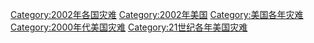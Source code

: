[[Category:2002年各国灾难|Category:2002年各国灾难]]
[[Category:2002年美国|Category:2002年美国]]
[[Category:美国各年灾难|Category:美国各年灾难]]
[[Category:2000年代美国灾难|Category:2000年代美国灾难]]
[[Category:21世纪各年美国灾难|Category:21世纪各年美国灾难]]